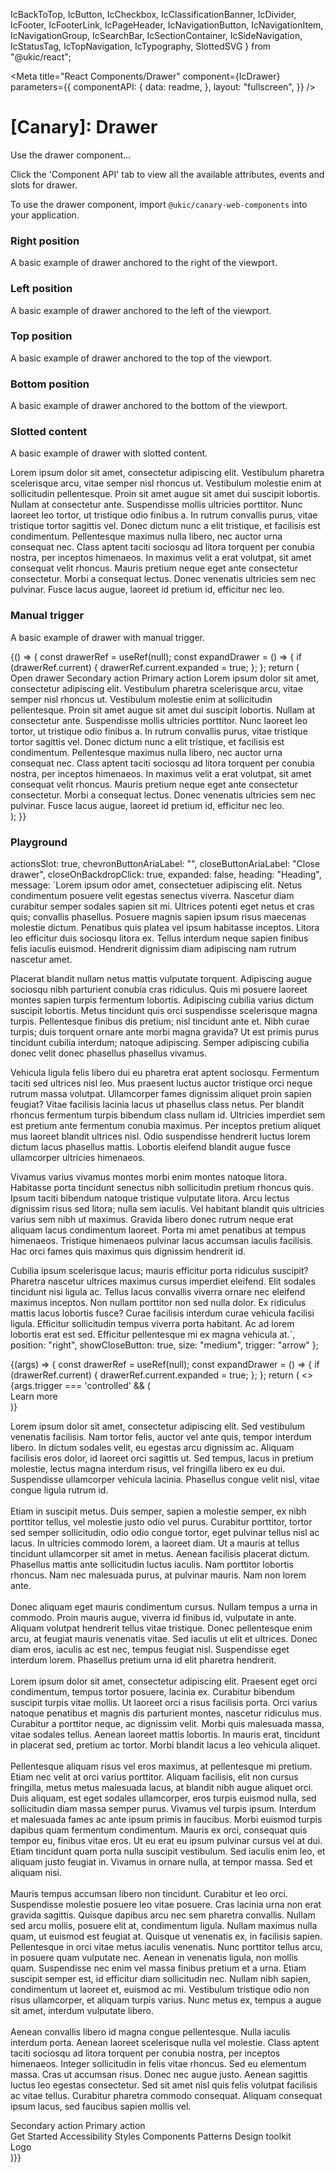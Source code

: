   IcBackToTop,
  IcButton,
  IcCheckbox, 
  IcClassificationBanner,
  IcDivider,
  IcFooter, 
  IcFooterLink,
  IcPageHeader,
  IcNavigationButton, 
  IcNavigationItem, 
  IcNavigationGroup,
  IcSearchBar, 
  IcSectionContainer, 
  IcSideNavigation,
  IcStatusTag,
  IcTopNavigation, 
  IcTypography, 
  SlottedSVG
} from "@ukic/react";

<Meta
  title="React Components/Drawer"
  component={IcDrawer}
  parameters={{
    componentAPI: {
      data: readme,
    },
    layout: "fullscreen",
  }}
/>

# [Canary]: Drawer

Use the drawer component...

Click the 'Component API' tab to view all the available attributes, events and slots for drawer.

To use the drawer component, import `@ukic/canary-web-components` into your application.

### Right position

A basic example of drawer anchored to the right of the viewport.

<Canvas withSource="none">
  <Story name="Right position">
    <IcDrawer
      heading="Menu"
      message="Lorem ipsum odor amet, consectetuer adipiscing elit. Netus condimentum posuere velit egestas senectus viverra. Nascetur diam curabitur semper sodales sapien sit mi. Ultrices potenti eget netus et cras quis; convallis phasellus. Posuere magnis sapien ipsum risus maecenas molestie dictum. Penatibus quis platea vel ipsum habitasse inceptos. Litora leo efficitur duis sociosqu litora ex. Tellus interdum neque sapien finibus felis iaculis euismod. Hendrerit dignissim diam adipiscing nam rutrum nascetur amet.

Placerat blandit nullam netus mattis vulputate torquent. Adipiscing augue sociosqu nibh parturient conubia cras ridiculus. Quis mi posuere laoreet montes sapien turpis fermentum lobortis. Adipiscing cubilia varius dictum suscipit lobortis. Metus tincidunt quis orci suspendisse scelerisque magna turpis. Pellentesque finibus dis pretium; nisl tincidunt ante et. Nibh curae turpis; duis torquent ornare ante morbi magna gravida? Ut est primis purus tincidunt cubilia interdum; natoque adipiscing. Semper adipiscing cubilia donec velit donec phasellus phasellus vivamus.

Vehicula ligula felis libero dui eu pharetra erat aptent sociosqu. Fermentum taciti sed ultrices nisl leo. Mus praesent luctus auctor tristique orci neque rutrum massa volutpat. Ullamcorper fames dignissim aliquet proin sapien feugiat? Vitae facilisis lacinia lacus ut phasellus class netus. Per blandit rhoncus fermentum turpis bibendum class nullam id. Ultricies imperdiet sem est pretium ante fermentum conubia maximus. Per inceptos pretium aliquet mus laoreet blandit ultrices nisl. Odio suspendisse hendrerit luctus lorem dictum lacus phasellus mattis. Lobortis eleifend blandit augue fusce ullamcorper ultricies himenaeos.

Vivamus varius vivamus montes morbi enim montes natoque litora. Habitasse porta tincidunt senectus nibh sollicitudin pretium rhoncus quis. Ipsum taciti bibendum natoque tristique vulputate litora. Arcu lectus dignissim risus sed litora; nulla sem iaculis. Vel habitant blandit quis ultricies varius sem nibh ut maximus. Gravida libero donec rutrum neque erat aliquam lacus condimentum laoreet. Porta mi amet penatibus at tempus himenaeos. Tristique himenaeos pulvinar lacus accumsan iaculis facilisis. Hac orci fames quis maximus quis dignissim hendrerit id.

Cubilia ipsum scelerisque lacus; mauris efficitur porta ridiculus suscipit? Pharetra nascetur ultrices maximus cursus imperdiet eleifend. Elit sodales tincidunt nisi ligula ac. Tellus lacus convallis viverra ornare nec eleifend maximus inceptos. Non nullam porttitor non sed nulla dolor. Ex ridiculus mattis lacus lobortis fusce? Curae facilisis interdum curae vehicula facilisi ligula. Efficitur sollicitudin tempus viverra porta habitant. Ac ad lorem lobortis erat est sed. Efficitur pellentesque mi ex magna vehicula at."
    />
  </Story>
</Canvas>


### Left position

A basic example of drawer anchored to the left of the viewport.

<Canvas withSource="none">
  <Story name="Left position">
    <IcDrawer heading="Menu" message="test" position="left" />
  </Story>
</Canvas>

### Top position

A basic example of drawer anchored to the top of the viewport.

<Canvas withSource="none">
  <Story name="Top position">
    <IcDrawer heading="Menu" message="test" position="top" />
  </Story>
</Canvas>

### Bottom position

A basic example of drawer anchored to the bottom of the viewport.

<Canvas withSource="none">
  <Story name="Bottom position">
    <IcDrawer heading="Menu" message="test" position="bottom" />
  </Story>
</Canvas>

### Slotted content

A basic example of drawer with slotted content.

<Canvas withSource="none">
  <Story name="Slotted content">
    <div>
      <div
        style={{ display: 'flex', flexDirection: 'column', minHeight: '100vh' }}
      >
        <IcTopNavigation
          appTitle="Déja-brew"
          status="alpha"
          version="v0.0.7"
          contentAligned="center"
        >
          <SlottedSVG
            slot="app-icon"
            xmlns="http://www.w3.org/2000/svg"
            height={24}
            viewBox="0 0 24 24"
            width={24}
            fill="#000000"
          >
            <path d="M0 0h24v24H0V0z" fill="none" />
            <path d="M12 2C6.48 2 2 6.48 2 12s4.48 10 10 10 10-4.48 10-10S17.52 2 12 2zm0 18c-4.41 0-8-3.59-8-8s3.59-8 8-8 8 3.59 8 8-3.59 8-8 8zm-5.5-2.5l7.51-3.49L17.5 6.5 9.99 9.99 6.5 17.5zm5.5-6.6c.61 0 1.1.49 1.1 1.1s-.49 1.1-1.1 1.1-1.1-.49-1.1-1.1.49-1.1 1.1-1.1z" />
          </SlottedSVG>
          <IcSearchBar
            slot="search"
            placeholder="Search"
            label="Search"
          ></IcSearchBar>
          <IcNavigationButton label="button1" slot="buttons">
            <SlottedSVG
              slot="icon"
              xmlns="http://www.w3.org/2000/svg"
              height={24}
              viewBox="0 0 24 24"
              width={24}
              fill="#000000"
            >
              <path d="M0 0h24v24H0V0z" fill="none" />
              <path d="M12 2C6.48 2 2 6.48 2 12s4.48 10 10 10 10-4.48 10-10S17.52 2 12 2zm0 18c-4.41 0-8-3.59-8-8s3.59-8 8-8 8 3.59 8 8-3.59 8-8 8zm-5.5-2.5l7.51-3.49L17.5 6.5 9.99 9.99 6.5 17.5zm5.5-6.6c.61 0 1.1.49 1.1 1.1s-.49 1.1-1.1 1.1-1.1-.49-1.1-1.1.49-1.1 1.1-1.1z" />
            </SlottedSVG>
          </IcNavigationButton>
          <IcNavigationItem
            slot="navigation"
            label="Navigation"
            href="/"
          ></IcNavigationItem>
          <IcNavigationGroup
            slot="navigation"
            label="Navigation group"
            expandable
          >
            <IcNavigationItem label="Navigation" href="/"></IcNavigationItem>
            <IcNavigationItem label="Navigation" href="/"></IcNavigationItem>
          </IcNavigationGroup>
        </IcTopNavigation>
        <main style={{ height: '100%' }}>
          <IcSectionContainer aligned="center">
            <IcTypography>
              <p>
                Lorem ipsum dolor sit amet, consectetur adipiscing elit.
                Vestibulum pharetra scelerisque arcu, vitae semper nisl rhoncus
                ut. Vestibulum molestie enim at sollicitudin pellentesque. Proin
                sit amet augue sit amet dui suscipit lobortis. Nullam at
                consectetur ante. Suspendisse mollis ultricies porttitor. Nunc
                laoreet leo tortor, ut tristique odio finibus a. In rutrum
                convallis purus, vitae tristique tortor sagittis vel. Donec dictum
                nunc a elit tristique, et facilisis est condimentum. Pellentesque
                maximus nulla libero, nec auctor urna consequat nec. Class aptent
                taciti sociosqu ad litora torquent per conubia nostra, per
                inceptos himenaeos. In maximus velit a erat volutpat, sit amet
                consequat velit rhoncus. Mauris pretium neque eget ante
                consectetur consectetur. Morbi a consequat lectus. Donec venenatis
                ultricies sem nec pulvinar. Fusce lacus augue, laoreet id pretium
                id, efficitur nec leo.
              </p>
            </IcTypography>
          </IcSectionContainer>
        </main>
      </div>
      <IcDrawer
        heading="Roasted coffee"
        message="Contrary to popular belief, light roast coffee has more caffeine than dark roast coffee. The longer coffee is roasted, the more caffeine is lost through the cooking of the bean. Light roast coffee is a light brown colour and has no oil on the surface of the beans, and these coffees typically have a crisp acidity, a mellow body, and bright flavours."
        position="right"
      >
        <SlottedSVG
          path={mdiCoffee}
          style={{
            width: 'var(--ic-space-lg)',
            height: 'var(--ic-space-lg)',
          }}
          slot="heading-adornment"
          viewBox="0 0 24 24"
        ></SlottedSVG>
      </IcDrawer>
      <IcFooter
        aligned="full-width"
        description="The ICDS is maintained by the Design Practice Team. If you've got a question or want to feedback,
          please get in touch."
        caption="All content is available under the Open Government Licence v3.0, except source code and code examples which are available under the MIT Licence."
      ></IcFooter>
    </div>
  </Story>
</Canvas>

### Manual trigger

A basic example of drawer with manual trigger.

<Canvas withSource="none">
  <Story name="Manual trigger">
    {() => {
      const drawerRef = useRef(null);
      const expandDrawer = () => {
        if (drawerRef.current) {
          drawerRef.current.expanded = true;
        };
      };
      return (
        <div>
          <div
            style={{
              display: 'flex',
              flexDirection: 'column',
              minHeight: '100vh',
            }}
          >
            <IcTopNavigation
              appTitle="Application Name"
              status="alpha"
              version="v0.0.7"
              contentAligned="center"
            >
              <SlottedSVG
                slot="app-icon"
                xmlns="http://www.w3.org/2000/svg"
                height={24}
                viewBox="0 0 24 24"
                width={24}
                fill="#000000"
              >
                <path d="M0 0h24v24H0V0z" fill="none" />
                <path d="M12 2C6.48 2 2 6.48 2 12s4.48 10 10 10 10-4.48 10-10S17.52 2 12 2zm0 18c-4.41 0-8-3.59-8-8s3.59-8 8-8 8 3.59 8 8-3.59 8-8 8zm-5.5-2.5l7.51-3.49L17.5 6.5 9.99 9.99 6.5 17.5zm5.5-6.6c.61 0 1.1.49 1.1 1.1s-.49 1.1-1.1 1.1-1.1-.49-1.1-1.1.49-1.1 1.1-1.1z" />
              </SlottedSVG>
              <IcSearchBar
                slot="search"
                placeholder="Search"
                label="Search"
              ></IcSearchBar>
              <IcNavigationButton
                label="button1"
                slot="buttons"
              >
                <SlottedSVG
                  slot="icon"
                  xmlns="http://www.w3.org/2000/svg"
                  height={24}
                  viewBox="0 0 24 24"
                  width={24}
                  fill="#000000"
                >
                  <path d="M0 0h24v24H0V0z" fill="none" />
                  <path d="M12 2C6.48 2 2 6.48 2 12s4.48 10 10 10 10-4.48 10-10S17.52 2 12 2zm0 18c-4.41 0-8-3.59-8-8s3.59-8 8-8 8 3.59 8 8-3.59 8-8 8zm-5.5-2.5l7.51-3.49L17.5 6.5 9.99 9.99 6.5 17.5zm5.5-6.6c.61 0 1.1.49 1.1 1.1s-.49 1.1-1.1 1.1-1.1-.49-1.1-1.1.49-1.1 1.1-1.1z" />
                </SlottedSVG>
              </IcNavigationButton>
              <IcNavigationItem
                slot="navigation"
                label="Navigation"
                href="/"
              ></IcNavigationItem>
              <IcNavigationGroup
                slot="navigation"
                label="Navigation group"
                expandable
              >
                <IcNavigationItem
                  label="Navigation"
                  href="/"
                ></IcNavigationItem>
                <IcNavigationItem
                  label="Navigation"
                  href="/"
                ></IcNavigationItem>
              </IcNavigationGroup>
            </IcTopNavigation>
            <main style={{ height: '100%' }}>
              <IcSectionContainer aligned="center">
                <IcButton id="button-1" onClick={expandDrawer}>
                  Open drawer
                </IcButton>
                <IcDrawer
                  ref={drawerRef}
                  showCloseButton
                  trigger="controlled"
                  heading="Roasted coffee"
                  message="Contrary to popular belief, light roast coffee has more caffeine than dark roast coffee. The longer coffee is roasted, the more caffeine is lost through the cooking of the bean. Light roast coffee is a light brown colour and has no oil on the surface of the beans, and these coffees typically have a crisp acidity, a mellow body, and bright flavours."
                >
                 <IcButton variant="secondary" slot="actions"
                    >Secondary action</IcButton>
                  <IcButton slot="actions">Primary action</IcButton>
                </IcDrawer>
                <IcTypography>
                  Lorem ipsum dolor sit amet, consectetur adipiscing elit.
                  Vestibulum pharetra scelerisque arcu, vitae semper nisl
                  rhoncus ut. Vestibulum molestie enim at sollicitudin
                  pellentesque. Proin sit amet augue sit amet dui suscipit
                  lobortis. Nullam at consectetur ante. Suspendisse mollis
                  ultricies porttitor. Nunc laoreet leo tortor, ut tristique
                  odio finibus a. In rutrum convallis purus, vitae tristique
                  tortor sagittis vel. Donec dictum nunc a elit tristique, et
                  facilisis est condimentum. Pellentesque maximus nulla libero,
                  nec auctor urna consequat nec. Class aptent taciti sociosqu ad
                  litora torquent per conubia nostra, per inceptos himenaeos. In
                  maximus velit a erat volutpat, sit amet consequat velit
                  rhoncus. Mauris pretium neque eget ante consectetur
                  consectetur. Morbi a consequat lectus. Donec venenatis
                  ultricies sem nec pulvinar. Fusce lacus augue, laoreet id
                  pretium id, efficitur nec leo.
                </IcTypography>
              </IcSectionContainer>
            </main>
          </div>
          <IcFooter
            aligned="full-width"
            description="The ICDS is maintained by the Design Practice Team. If you've got a question or want to feedback,
          please get in touch."
            caption="All content is available under the Open Government Licence v3.0, except source code and code examples which are available under the MIT Licence."
          ></IcFooter>
        </div>
      );
    }}
  </Story>
</Canvas>


### Playground

  actionsSlot: true,
  chevronButtonAriaLabel: "",
  closeButtonAriaLabel: "Close drawer",
  closeOnBackdropClick: true,
  expanded: false,
  heading: "Heading",
  message:
    `Lorem ipsum odor amet, consectetuer adipiscing elit. Netus condimentum posuere velit egestas senectus viverra. Nascetur diam curabitur semper sodales sapien sit mi. Ultrices potenti eget netus et cras quis; convallis phasellus. Posuere magnis sapien ipsum risus maecenas molestie dictum. Penatibus quis platea vel ipsum habitasse inceptos. Litora leo efficitur duis sociosqu litora ex. Tellus interdum neque sapien finibus felis iaculis euismod. Hendrerit dignissim diam adipiscing nam rutrum nascetur amet.

Placerat blandit nullam netus mattis vulputate torquent. Adipiscing augue sociosqu nibh parturient conubia cras ridiculus. Quis mi posuere laoreet montes sapien turpis fermentum lobortis. Adipiscing cubilia varius dictum suscipit lobortis. Metus tincidunt quis orci suspendisse scelerisque magna turpis. Pellentesque finibus dis pretium; nisl tincidunt ante et. Nibh curae turpis; duis torquent ornare ante morbi magna gravida? Ut est primis purus tincidunt cubilia interdum; natoque adipiscing. Semper adipiscing cubilia donec velit donec phasellus phasellus vivamus.

Vehicula ligula felis libero dui eu pharetra erat aptent sociosqu. Fermentum taciti sed ultrices nisl leo. Mus praesent luctus auctor tristique orci neque rutrum massa volutpat. Ullamcorper fames dignissim aliquet proin sapien feugiat? Vitae facilisis lacinia lacus ut phasellus class netus. Per blandit rhoncus fermentum turpis bibendum class nullam id. Ultricies imperdiet sem est pretium ante fermentum conubia maximus. Per inceptos pretium aliquet mus laoreet blandit ultrices nisl. Odio suspendisse hendrerit luctus lorem dictum lacus phasellus mattis. Lobortis eleifend blandit augue fusce ullamcorper ultricies himenaeos.

Vivamus varius vivamus montes morbi enim montes natoque litora. Habitasse porta tincidunt senectus nibh sollicitudin pretium rhoncus quis. Ipsum taciti bibendum natoque tristique vulputate litora. Arcu lectus dignissim risus sed litora; nulla sem iaculis. Vel habitant blandit quis ultricies varius sem nibh ut maximus. Gravida libero donec rutrum neque erat aliquam lacus condimentum laoreet. Porta mi amet penatibus at tempus himenaeos. Tristique himenaeos pulvinar lacus accumsan iaculis facilisis. Hac orci fames quis maximus quis dignissim hendrerit id.

Cubilia ipsum scelerisque lacus; mauris efficitur porta ridiculus suscipit? Pharetra nascetur ultrices maximus cursus imperdiet eleifend. Elit sodales tincidunt nisi ligula ac. Tellus lacus convallis viverra ornare nec eleifend maximus inceptos. Non nullam porttitor non sed nulla dolor. Ex ridiculus mattis lacus lobortis fusce? Curae facilisis interdum curae vehicula facilisi ligula. Efficitur sollicitudin tempus viverra porta habitant. Ac ad lorem lobortis erat est sed. Efficitur pellentesque mi ex magna vehicula at.`,
  position: "right",
  showCloseButton: true,
  size: "medium",
  trigger: "arrow"
};

<Canvas>
  <Story
    args={defaultArgs}
    argTypes={{
      actionsSlot: {
        mapping: {
          true: "actions",
          false: "",
        },
      },
      size: {
        options: ["small", "medium", "large"],
        control: {
          type: "radio",
        },
      },
      position: {
        options: ["top", "bottom", "left", "right"],
        control: {
          type: "radio",
        },
      },
      trigger: {
        options: ["arrow", "controlled"],
        control: {
          type: "inline-radio",
        },
      },
    }}
    name="Playground"
  >
    {(args) => {
      const drawerRef = useRef(null);
      const expandDrawer = () => {
        if (drawerRef.current) {
          drawerRef.current.expanded = true;
        };
      };
    return (
      <>
        <div style={{ display: 'flex' }}>
          <IcSideNavigation appTitle="Déja-brew" version="v0.0.7" status="BETA">
            <SlottedSVG
              slot="app-icon"
              xmlns="http://www.w3.org/2000/svg"
              height={24}
              viewBox="0 0 24 24"
              width={24}
              fill="#000000"
            >
              <path d="M0 0h24v24H0V0z" fill="none" />
              <path d="M12 2C6.48 2 2 6.48 2 12s4.48 10 10 10 10-4.48 10-10S17.52 2 12 2zm0 18c-4.41 0-8-3.59-8-8s3.59-8 8-8 8 3.59 8 8-3.59 8-8 8zm-5.5-2.5l7.51-3.49L17.5 6.5 9.99 9.99 6.5 17.5zm5.5-6.6c.61 0 1.1.49 1.1 1.1s-.49 1.1-1.1 1.1-1.1-.49-1.1-1.1.49-1.1 1.1-1.1z" />
            </SlottedSVG>
            <IcNavigationItem slot="primary-navigation" href="/" label="Home">
              <SlottedSVG
                slot="icon"
                width={24}
                height={24}
                viewBox="0 0 24 24"
                fill="none"
                xmlns="http://www.w3.org/2000/svg"
              >
                <path
                  d="M12 6.19L17 10.69V18.5H15V12.5H9V18.5H7V10.69L12 6.19ZM12 3.5L2 12.5H5V20.5H11V14.5H13V20.5H19V12.5H22L12 3.5Z"
                  fill="currentColor"
                />
              </SlottedSVG>
            </IcNavigationItem>
            <IcNavigationItem
              slot="primary-navigation"
              href="/"
              label="Search"
              selected
            >
              <SlottedSVG
                slot="icon"
                width={24}
                height={24}
                viewBox="0 0 24 24"
                fill="none"
                xmlns="http://www.w3.org/2000/svg"
              >
                <path
                  d="M12 6.19L17 10.69V18.5H15V12.5H9V18.5H7V10.69L12 6.19ZM12 3.5L2 12.5H5V20.5H11V14.5H13V20.5H19V12.5H22L12 3.5Z"
                  fill="currentColor"
                />
              </SlottedSVG>
            </IcNavigationItem>
            <IcDivider slot="primary-navigation" />
            <IcNavigationItem slot="primary-navigation" href="/" label="Trends">
              <SlottedSVG
                slot="icon"
                width={24}
                height={24}
                viewBox="0 0 24 24"
                fill="none"
                xmlns="http://www.w3.org/2000/svg"
              >
                <path
                  d="M12 6.19L17 10.69V18.5H15V12.5H9V18.5H7V10.69L12 6.19ZM12 3.5L2 12.5H5V20.5H11V14.5H13V20.5H19V12.5H22L12 3.5Z"
                  fill="currentColor"
                />
              </SlottedSVG>
            </IcNavigationItem>
            <IcNavigationGroup
              slot="primary-navigation"
              label="Second navigation group"
              expandable
            >
              <IcNavigationItem label="Different navigation" href="/">
                <SlottedSVG
                  slot="icon"
                  width={24}
                  height={24}
                  viewBox="0 0 24 24"
                  fill="none"
                  xmlns="http://www.w3.org/2000/svg"
                >
                  <path
                    d="M23 8C23 9.1 22.1 10 21 10C20.82 10 20.65 9.98 20.49 9.93L16.93 13.48C16.98 13.64 17 13.82 17 14C17 15.1 16.1 16 15 16C13.9 16 13 15.1 13 14C13 13.82 13.02 13.64 13.07 13.48L10.52 10.93C10.36 10.98 10.18 11 10 11C9.82 11 9.64 10.98 9.48 10.93L4.93 15.49C4.98 15.65 5 15.82 5 16C5 17.1 4.1 18 3 18C1.9 18 1 17.1 1 16C1 14.9 1.9 14 3 14C3.18 14 3.35 14.02 3.51 14.07L8.07 9.52C8.02 9.36 8 9.18 8 9C8 7.9 8.9 7 10 7C11.1 7 12 7.9 12 9C12 9.18 11.98 9.36 11.93 9.52L14.48 12.07C14.64 12.02 14.82 12 15 12C15.18 12 15.36 12.02 15.52 12.07L19.07 8.51C19.02 8.35 19 8.18 19 8C19 6.9 19.9 6 21 6C22.1 6 23 6.9 23 8Z"
                    fill="currentColor"
                  />
                </SlottedSVG>
              </IcNavigationItem>
              <IcNavigationItem label="Navigation" href="/">
                <SlottedSVG
                  slot="icon"
                  width={24}
                  height={24}
                  viewBox="0 0 24 24"
                  fill="none"
                  xmlns="http://www.w3.org/2000/svg"
                >
                  <path
                    d="M23 8C23 9.1 22.1 10 21 10C20.82 10 20.65 9.98 20.49 9.93L16.93 13.48C16.98 13.64 17 13.82 17 14C17 15.1 16.1 16 15 16C13.9 16 13 15.1 13 14C13 13.82 13.02 13.64 13.07 13.48L10.52 10.93C10.36 10.98 10.18 11 10 11C9.82 11 9.64 10.98 9.48 10.93L4.93 15.49C4.98 15.65 5 15.82 5 16C5 17.1 4.1 18 3 18C1.9 18 1 17.1 1 16C1 14.9 1.9 14 3 14C3.18 14 3.35 14.02 3.51 14.07L8.07 9.52C8.02 9.36 8 9.18 8 9C8 7.9 8.9 7 10 7C11.1 7 12 7.9 12 9C12 9.18 11.98 9.36 11.93 9.52L14.48 12.07C14.64 12.02 14.82 12 15 12C15.18 12 15.36 12.02 15.52 12.07L19.07 8.51C19.02 8.35 19 8.18 19 8C19 6.9 19.9 6 21 6C22.1 6 23 6.9 23 8Z"
                    fill="currentColor"
                  />
                </SlottedSVG>
              </IcNavigationItem>
            </IcNavigationGroup>
            <IcNavigationItem
              slot="primary-navigation"
              href="/"
              label="This is a very very very long label for the navigation item"
            >
              <SlottedSVG
                slot="icon"
                width={24}
                height={24}
                viewBox="0 0 24 24"
                fill="none"
                xmlns="http://www.w3.org/2000/svg"
              >
                <path
                  d="M12 6.19L17 10.69V18.5H15V12.5H9V18.5H7V10.69L12 6.19ZM12 3.5L2 12.5H5V20.5H11V14.5H13V20.5H19V12.5H22L12 3.5Z"
                  fill="currentColor"
                />
              </SlottedSVG>
            </IcNavigationItem>
            <IcNavigationItem
              slot="secondary-navigation"
              href="/"
              label="Settings"
            >
              <SlottedSVG
                slot="icon"
                width={24}
                height={24}
                viewBox="0 0 24 24"
                fill="none"
                xmlns="http://www.w3.org/2000/svg"
              >
                <path
                  d="M12 6.19L17 10.69V18.5H15V12.5H9V18.5H7V10.69L12 6.19ZM12 3.5L2 12.5H5V20.5H11V14.5H13V20.5H19V12.5H22L12 3.5Z"
                  fill="currentColor"
                />
              </SlottedSVG>
            </IcNavigationItem>
          </IcSideNavigation>
          <div
            className="content-wrapper"
            style={{ display: 'flex', flexDirection: 'column', flexGrow: '1' }}
          >
            <main id="main">
              <IcPageHeader
                heading="Page header"
                subheading="This is a page header component with additional functionality and this is the text."
                aligned="full-width"
                sticky
              >
                <IcStatusTag slot="heading-adornment" label="Beta"></IcStatusTag>
                <IcSearchBar
                  hideLabel
                  id="page-header-search-bar"
                  charactersUntilSuggestion={1}
                  slot="input"
                  label="What is your favourite coffee?"
                ></IcSearchBar>
              </IcPageHeader>
              <IcSectionContainer id="top-target">
                {args.trigger === 'controlled' && (
                  <IcCardHorizontal heading="Roasted coffee" size="large">
                    <SlottedSVG
                      slot="icon"
                      xmlns="http://www.w3.org/2000/svg"
                      height={24}
                      viewBox="0 0 24 24"
                      width={24}
                      fill="#000000"
                    >
                      <path d="M0 0h24v24H0V0z" fill="none" />
                      <path d="M17.65 6.35C16.2 4.9 14.21 4 12 4c-4.42 0-7.99 3.58-7.99 8s3.57 8 7.99 8c3.73 0 6.84-2.55 7.73-6h-2.08c-.82 2.33-3.04 4-5.65 4-3.31 0-6-2.69-6-6s2.69-6 6-6c1.66 0 3.14.69 4.22 1.78L13 11h7V4l-2.35 2.35z" />
                    </SlottedSVG>
                    <SlottedSVG
                      slot="image"
                      xmlns="http://www.w3.org/2000/svg"
                      viewBox="0 0 1600 900"
                    >
                      <rect fill="#ff7700" width="1600" height="1600" y="-350" />
                      <polygon fill="#cc0000" points="957 450 539 900 1396 900" />
                      <polygon
                        fill="#aa0000"
                        points="957 450 872.9 900 1396 900"
                      />
                      <polygon fill="#c50022" points="-60 900 398 662 816 900" />
                      <polygon fill="#a3001b" points="337 900 398 662 816 900" />
                      <polygon
                        fill="#be0044"
                        points="1203 546 1552 900 876 900"
                      />
                      <polygon
                        fill="#9c0036"
                        points="1203 546 1552 900 1162 900"
                      />
                      <polygon fill="#b80066" points="641 695 886 900 367 900" />
                      <polygon fill="#960052" points="587 900 641 695 886 900" />
                      <polygon
                        fill="#b10088"
                        points="1710 900 1401 632 1096 900"
                      />
                      <polygon
                        fill="#8f006d"
                        points="1710 900 1401 632 1365 900"
                      />
                      <polygon fill="#aa00aa" points="1210 900 971 687 725 900" />
                      <polygon fill="#880088" points="943 900 1210 900 971 687" />
                    </SlottedSVG>
                    <div
                      style={{
                        display: 'flex',
                        gap: 'var(--ic-space-xs)',
                        padding: 'var(--ic-space-xs)',
                      }}
                      slot="message"
                    >
                      <IcButton variant="secondary" onClick={expandDrawer}>
                        Learn more
                      </IcButton>
                    </div>
                  </IcCardHorizontal>
                )}
                <IcTypography>
                  <p>
                    Lorem ipsum dolor sit amet, consectetur adipiscing elit. Sed
                    vestibulum venenatis facilisis. Nam tortor felis, auctor vel
                    ante quis, tempor interdum libero. In dictum sodales velit, eu
                    egestas arcu dignissim ac. Aliquam facilisis eros dolor, id
                    laoreet orci sagittis ut. Sed tempus, lacus in pretium
                    molestie, lectus magna interdum risus, vel fringilla libero ex
                    eu dui. Suspendisse ullamcorper vehicula lacinia. Phasellus
                    congue velit nisl, vitae congue ligula rutrum id. <br />
                    <br />
                    Etiam in suscipit metus. Duis semper, sapien a molestie
                    semper, ex nibh porttitor tellus, vel molestie justo odio vel
                    purus. Curabitur porttitor, tortor sed semper sollicitudin,
                    odio odio congue tortor, eget pulvinar tellus nisl ac lacus.
                    In ultricies commodo lorem, a laoreet diam. Ut a mauris at
                    tellus tincidunt ullamcorper sit amet in metus. Aenean
                    facilisis placerat dictum. Phasellus mattis ante sollicitudin
                    luctus iaculis. Nam porttitor lobortis rhoncus. Nam nec
                    malesuada purus, at pulvinar mauris. Nam non lorem ante.
                    <br />
                    <br />
                    Donec aliquam eget mauris condimentum cursus. Nullam tempus a
                    urna in commodo. Proin mauris augue, viverra id finibus id,
                    vulputate in ante. Aliquam volutpat hendrerit tellus vitae
                    tristique. Donec pellentesque enim arcu, at feugiat mauris
                    venenatis vitae. Sed iaculis ut elit et ultrices. Donec diam
                    eros, iaculis ac est nec, tempus feugiat nisl. Suspendisse
                    eget interdum lorem. Phasellus pretium urna id elit pharetra
                    hendrerit.
                    <br />
                    <br />
                    Lorem ipsum dolor sit amet, consectetur adipiscing elit.
                    Praesent eget orci condimentum, tempus tortor posuere, lacinia
                    ex. Curabitur bibendum suscipit turpis vitae mollis. Ut
                    laoreet orci a risus facilisis porta. Orci varius natoque
                    penatibus et magnis dis parturient montes, nascetur ridiculus
                    mus. Curabitur a porttitor neque, ac dignissim velit. Morbi
                    quis malesuada massa, vitae sodales tellus. Aenean laoreet
                    mattis lobortis. In mauris erat, tincidunt in placerat sed,
                    pretium ac tortor. Morbi blandit lacus a leo vehicula aliquet.
                    <br />
                    <br />
                    Pellentesque aliquam risus vel eros maximus, at pellentesque
                    mi pretium. Etiam nec velit at orci varius porttitor. Aliquam
                    facilisis, elit non cursus fringilla, metus metus malesuada
                    lacus, at blandit nibh augue aliquet orci. Duis aliquam, est
                    eget sodales ullamcorper, eros turpis euismod nulla, sed
                    sollicitudin diam massa semper purus. Vivamus vel turpis
                    ipsum. Interdum et malesuada fames ac ante ipsum primis in
                    faucibus. Morbi euismod turpis dapibus quam fermentum
                    condimentum. Mauris ex orci, consequat quis tempor eu, finibus
                    vitae eros. Ut eu erat eu ipsum pulvinar cursus vel at dui.
                    Etiam tincidunt quam porta nulla suscipit vestibulum. Sed
                    iaculis enim leo, et aliquam justo feugiat in. Vivamus in
                    ornare nulla, at tempor massa. Sed et aliquam nisi.
                    <br />
                    <br />
                    Mauris tempus accumsan libero non tincidunt. Curabitur et leo
                    orci. Suspendisse molestie posuere leo vitae posuere. Cras
                    lacinia urna non erat gravida sagittis. Quisque dapibus arcu
                    nec sem pharetra convallis. Nullam sed arcu mollis, posuere
                    elit at, condimentum ligula. Nullam maximus nulla quam, ut
                    euismod est feugiat at. Quisque ut venenatis ex, in facilisis
                    sapien. Pellentesque in orci vitae metus iaculis venenatis.
                    Nunc porttitor tellus arcu, in posuere quam vulputate nec.
                    Aenean in venenatis ligula, non mollis quam. Suspendisse nec
                    enim vel massa finibus pretium et a urna. Etiam suscipit
                    semper est, id efficitur diam sollicitudin nec. Nullam nibh
                    sapien, condimentum ut laoreet et, euismod ac mi. Vestibulum
                    tristique odio non risus ullamcorper, et aliquam turpis
                    varius. Nunc metus ex, tempus a augue sit amet, interdum
                    vulputate libero.
                    <br />
                    <br />
                    Aenean convallis libero id magna congue pellentesque. Nulla
                    iaculis interdum porta. Aenean laoreet scelerisque nulla vel
                    molestie. Class aptent taciti sociosqu ad litora torquent per
                    conubia nostra, per inceptos himenaeos. Integer sollicitudin
                    in felis vitae rhoncus. Sed eu elementum massa. Cras ut
                    accumsan risus. Donec nec augue justo. Aenean sagittis luctus
                    leo egestas consectetur. Sed sit amet nisl quis felis volutpat
                    facilisis ac vitae tellus. Curabitur pharetra commodo
                    consequat. Aliquam consequat ipsum lacus, sed faucibus sapien
                    mollis vel.
                  </p>
                </IcTypography>
              </IcSectionContainer>
              <IcDrawer
                ref={drawerRef}
                chevronButtonAriaLabel={args.chevronButtonAriaLabel}
                closeButtonAriaLabel={args.closeButtonAriaLabel}
                closeOnBackdropClick={args.closeOnBackdropClick}
                expanded={args.expanded}
                heading={args.heading}
                message={args.message}
                position={args.position}
                size={args.size}
                showCloseButton={args.showCloseButton}
                trigger={args.trigger}
              >
                <IcButton variant="secondary" slot={args.actionsSlot}>
                  Secondary action
                </IcButton>
                <IcButton slot={args.actionsSlot}>Primary action</IcButton>
              </IcDrawer>
            </main>
            <IcBackToTop target="main"></IcBackToTop>
            <IcFooter
              description="The ICDS is maintained by the Design Practice Team. If you've got a question or want to feedback,
                please get in touch."
              caption="All content is available under the Open Government Licence v3.0, except source code and code examples which are available under the MIT Licence."
            >
              <IcFooterLink slot="link" href="/">
                Get Started
              </IcFooterLink>
              <IcFooterLink slot="link" href="/">
                Accessibility
              </IcFooterLink>
              <IcFooterLink slot="link" href="/">
                Styles
              </IcFooterLink>
              <IcFooterLink slot="link" href="/">
                Components
              </IcFooterLink>
              <IcFooterLink slot="link" href="/">
                Patterns
              </IcFooterLink>
              <IcFooterLink slot="link" href="/">
                Design toolkit
              </IcFooterLink>
              <div
                slot="logo"
                style={{
                  width: '100px',
                  height: '100px',
                  display: 'flex',
                  alignItems: 'center',
                  justifyContent: 'center',
                  backgroundColor: 'var(--ic-theme-primary)',
                  color: 'var(--ic-theme-text)',
                }}
              >
                Logo
              </div>
            </IcFooter>
          </div>
        </div>
        <IcClassificationBanner classification="official"></IcClassificationBanner>
      </>
    )}}
  </Story>
</Canvas>
